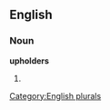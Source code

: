 
==English==

===Noun===
'''upholders'''

# {{plural of|[[upholder]]}}

[[Category:English plurals]]
